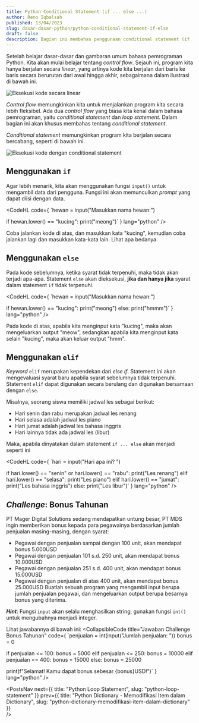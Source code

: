 ```yaml
---
title: Python Conditional Statement (if ... else ...)
author: Reno Iqbalsah
published: 13/04/2023
slug: dasar-dasar-python/python-conditional-statement-if-else
draft: false
description: Bagian ini membahas penggunaan conditional statement (if ... else ...) dalam bahasa pemrograman Python.
---
```



Setelah belajar dasar-dasar dan gambaran umum bahasa pemrograman Python. Kita akan mulai belajar tentang _control flow_.
 Sejauh ini, program kita hanya berjalan secara _linear_, yang artinya kode kita berjalan dari baris ke baris secara berurutan dari awal hingga akhir, sebagaimana 
dalam ilustrasi di bawah ini.

<Image src={Linear} class="in-article-img" alt="Eksekusi kode secara linear"/>

_Control flow_ memungkinkan kita untuk menjalankan program kita secara lebih fleksibel. Ada dua _control flow_ yang biasa kita 
kenal dalam bahasa pemrograman, yaitu _conditional statement_ dan _loop statement_. Dalam bagian ini akan khusus membahas tentang _conditional statement_.

_Conditional statement_ memungkinkan program kita berjalan secara bercabang, seperti di bawah ini.

<Image src={Conditional} class="in-article-img" alt="Eksekusi kode dengan conditional statement"/>

## Menggunakan `if`

Agar lebih menarik, kita akan menggunakan fungsi `input()` untuk mengambil data dari pengguna. Fungsi ini akan memunculkan _prompt_ yang dapat diisi dengan data.

<CodeHL
code={
`hewan = input("Masukkan nama hewan:")

if hewan.lower() == "kucing":
    print("meong")`
}
lang="python"
/>

Coba jalankan kode di atas, dan masukkan kata "kucing", kemudian coba jalankan lagi dan masukkan kata-kata lain. Lihat apa bedanya.

## Menggunakan `else`

Pada kode sebelumnya, ketika syarat tidak terpenuhi, maka tidak akan terjadi apa-apa. Statement `else` akan dieksekusi, **jika dan hanya jika** syarat dalam statement `if`
tidak terpenuhi.

<CodeHL
code={
`hewan = input("Masukkan nama hewan:")

if hewan.lower() == "kucing":
    print("meong")
else:
    print("hmmm")`
}
lang="python"
/>

Pada kode di atas, apabila kita menginput kata "kucing", maka akan mengeluarkan output "meow", sedangkan apabila kita menginput kata selain "kucing", maka akan keluar output "hmm".

## Menggunakan `elif`

_Keyword_ `elif` merupakan kependekan dari _else if_. Statement ini akan mengevaluasi syarat baru apabila syarat sebelumnya tidak terpenuhi. Statement `elif` dapat digunakan secara berulang
dan digunakan bersamaan dengan `else`.

Misalnya, seorang siswa memiliki jadwal les sebagai berikut:
- Hari senin dan rabu merupakan jadwal les renang
- Hari selasa adalah jadwal les piano
- Hari jumat adalah jadwal les bahasa inggris
- Hari lainnya tidak ada jadwal les (libur)

Maka, apabila dinyatakan dalam statement `if ... else` akan menjadi seperti ini

<CodeHL
code={
`hari = input("Hari apa ini? ")

if hari.lower() == "senin" or hari.lower() == "rabu":
    print("Les renang")
elif hari.lower() == "selasa":
    print("Les piano")
elif hari.lower() == "jumat":
    print("Les bahasa inggris")
else:
    print("Les libur")`
}
lang="python"
/>

## _Challenge_: Bonus Tahunan

PT Mager Digital Solutions sedang mendapatkan untung besar, PT MDS ingin memberikan bonus kepada para pegawainya berdasarkan jumlah penjualan masing-masing, dengan syarat:
- Pegawai dengan penjualan sampai dengan 100 unit, akan mendapat bonus 5.000USD
- Pegawai dengan penjualan 101 s.d. 250 unit, akan mendapat bonus 10.000USD
- Pegawai dengan penjualan 251 s.d. 400 unit, akan mendapat bonus 15.000USD
- Pegawai dengan penjualan di atas 400 unit, akan mendapat bonus 25.000USD
Buatlah sebuah program yang mengambil input berupa jumlah penjualan pegawai, dan mengeluarkan output berupa besarnya bonus yang diterima.

**_Hint_**: Fungsi `input` akan selalu menghasilkan string, gunakan fungsi `int()` untuk mengubahnya menjadi integer.

Lihat jawabannya di bawah ini:
<CollapsibleCode
title="Jawaban Challenge Bonus Tahunan"
code={
`penjualan = int(input("Jumlah penjualan: "))
bonus = 0

if penjualan <= 100:
    bonus = 5000
elif penjualan <= 250:
    bonus = 10000
elif penjualan <= 400:
    bonus = 15000
else:
    bonus = 25000
    
print(f"Selamat! Kamu dapat bonus sebesar {bonus}USD!")`
}
lang="python"
/>

<PostsNav
  next={{
    title: "Python Loop Statement",
    slug: "python-loop-statement"
  }}
  prev={{
    title: "Python Dictionary - Memodifikasi Item dalam Dictionary",
    slug: "python-dictionary-memodifikasi-item-dalam-dictionary"
  }}  
/>